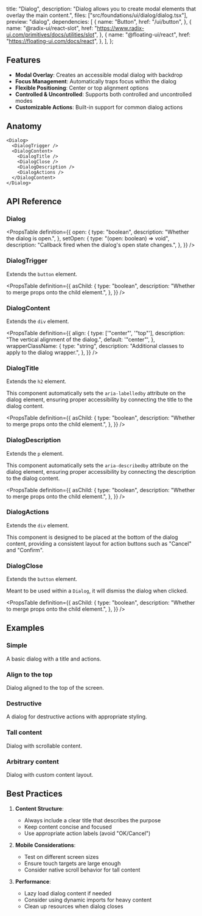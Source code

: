   title: "Dialog",
  description:
    "Dialog allows you to create modal elements that overlay the main content.",
  files: ["src/foundations/ui/dialog/dialog.tsx"],
  preview: "dialog",
  dependencies: [
    {
      name: "Button",
      href: "/ui/button",
    },
    {
      name: "@radix-ui/react-slot",
      href: "https://www.radix-ui.com/primitives/docs/utilities/slot",
    },
    {
      name: "@floating-ui/react",
      href: "https://floating-ui.com/docs/react",
    },
  ],
};

## Features

- **Modal Overlay**: Creates an accessible modal dialog with backdrop
- **Focus Management**: Automatically traps focus within the dialog
- **Flexible Positioning**: Center or top alignment options
- **Controlled & Uncontrolled**: Supports both controlled and uncontrolled modes
- **Customizable Actions**: Built-in support for common dialog actions

## Anatomy

```tsx
<Dialog>
  <DialogTrigger />
  <DialogContent>
    <DialogTitle />
    <DialogClose />
    <DialogDescription />
    <DialogActions />
  </DialogContent>
</Dialog>
```

## API Reference

### Dialog

<PropsTable
  definition={{
    open: {
      type: "boolean",
      description: "Whether the dialog is open.",
    },
    setOpen: {
      type: "(open: boolean) => void",
      description: "Callback fired when the dialog's open state changes.",
    },
  }}
/>

### DialogTrigger

Extends the `button` element.

<PropsTable
  definition={{
    asChild: {
      type: "boolean",
      description: "Whether to merge props onto the child element.",
    },
  }}
/>

### DialogContent

Extends the `div` element.

<PropsTable
  definition={{
    align: {
      type: ['"center"', '"top"'],
      description: "The vertical alignment of the dialog.",
      default: '"center"',
    },
    wrapperClassName: {
      type: "string",
      description: "Additional classes to apply to the dialog wrapper.",
    },
  }}
/>

### DialogTitle

Extends the `h2` element.

This component automatically sets the `aria-labelledby` attribute on the dialog element, ensuring proper accessibility by connecting the title to the dialog content.

<PropsTable
  definition={{
    asChild: {
      type: "boolean",
      description: "Whether to merge props onto the child element.",
    },
  }}
/>

### DialogDescription

Extends the `p` element.

This component automatically sets the `aria-describedby` attribute on the dialog element, ensuring proper accessibility by connecting the description to the dialog content.

<PropsTable
  definition={{
    asChild: {
      type: "boolean",
      description: "Whether to merge props onto the child element.",
    },
  }}
/>

### DialogActions

Extends the `div` element.

This component is designed to be placed at the bottom of the dialog content, providing a consistent layout for action buttons such as "Cancel" and "Confirm".

### DialogClose

Extends the `button` element.

Meant to be used within a `Dialog`, it will dismiss the dialog when clicked.

<PropsTable
  definition={{
    asChild: {
      type: "boolean",
      description: "Whether to merge props onto the child element.",
    },
  }}
/>

## Examples

### Simple

A basic dialog with a title and actions.

<Preview slug="dialog" />

### Align to the top

Dialog aligned to the top of the screen.

<Preview slug="dialog-top" />

### Destructive

A dialog for destructive actions with appropriate styling.

<Preview slug="dialog-destructive" />

### Tall content

Dialog with scrollable content.

<Preview slug="dialog-tall" />

### Arbitrary content

Dialog with custom content layout.

<Preview slug="dialog-arbitrary" />

## Best Practices

1. **Content Structure**:

   - Always include a clear title that describes the purpose
   - Keep content concise and focused
   - Use appropriate action labels (avoid "OK/Cancel")

2. **Mobile Considerations**:

   - Test on different screen sizes
   - Ensure touch targets are large enough
   - Consider native scroll behavior for tall content

3. **Performance**:
   - Lazy load dialog content if needed
   - Consider using dynamic imports for heavy content
   - Clean up resources when dialog closes
